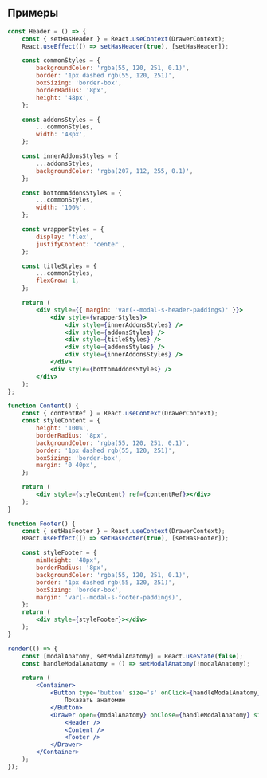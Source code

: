 ## Примеры

```jsx live desktopOnly
const Header = () => {
    const { setHasHeader } = React.useContext(DrawerContext);
    React.useEffect(() => setHasHeader(true), [setHasHeader]);

    const commonStyles = {
        backgroundColor: 'rgba(55, 120, 251, 0.1)',
        border: '1px dashed rgb(55, 120, 251)',
        boxSizing: 'border-box',
        borderRadius: '8px',
        height: '48px',
    };

    const addonsStyles = {
        ...commonStyles,
        width: '48px',
    };

    const innerAddonsStyles = {
        ...addonsStyles,
        backgroundColor: 'rgba(207, 112, 255, 0.1)',
    };

    const bottomAddonsStyles = {
        ...commonStyles,
        width: '100%',
    };

    const wrapperStyles = {
        display: 'flex',
        justifyContent: 'center',
    };

    const titleStyles = {
        ...commonStyles,
        flexGrow: 1,
    };

    return (
        <div style={{ margin: 'var(--modal-s-header-paddings)' }}>
            <div style={wrapperStyles}>
                <div style={innerAddonsStyles} />
                <div style={addonsStyles} />
                <div style={titleStyles} />
                <div style={addonsStyles} />
                <div style={innerAddonsStyles} />
            </div>
            <div style={bottomAddonsStyles} />
        </div>
    );
};

function Content() {
    const { contentRef } = React.useContext(DrawerContext);
    const styleContent = {
        height: '100%',
        borderRadius: '8px',
        backgroundColor: 'rgba(55, 120, 251, 0.1)',
        border: '1px dashed rgb(55, 120, 251)',
        boxSizing: 'border-box',
        margin: '0 40px',
    };

    return (
        <div style={styleContent} ref={contentRef}></div>
    );
}

function Footer() {
    const { setHasFooter } = React.useContext(DrawerContext);
    React.useEffect(() => setHasFooter(true), [setHasFooter]);

    const styleFooter = {
        minHeight: '48px',
        borderRadius: '8px',
        backgroundColor: 'rgba(55, 120, 251, 0.1)',
        border: '1px dashed rgb(55, 120, 251)',
        boxSizing: 'border-box',
        margin: 'var(--modal-s-footer-paddings)',
    };
    return (
        <div style={styleFooter}></div>
    );
}

render(() => {
    const [modalAnatomy, setModalAnatomy] = React.useState(false);
    const handleModalAnatomy = () => setModalAnatomy(!modalAnatomy);

    return (
        <Container>
            <Button type='button' size='s' onClick={handleModalAnatomy}>
                Показать анатомию
            </Button>
            <Drawer open={modalAnatomy} onClose={handleModalAnatomy} size='m'>
                <Header />
                <Content />
                <Footer />
            </Drawer>
        </Container>
    );
});
```
